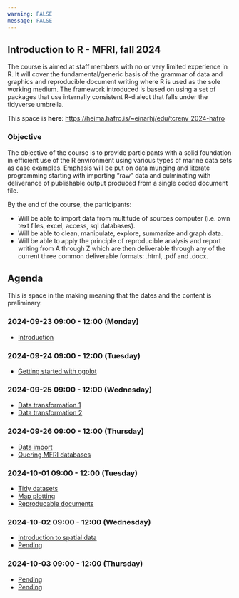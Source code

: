 ```yaml
---
warning: FALSE
message: FALSE
---
```


## Introduction to R - MFRI, fall 2024

The course is aimed at staff members with no or very limited experience in R. It will cover the fundamental/generic basis of the grammar of data and graphics and reproducible document writing where R is used as the sole working medium. The framework introduced is based on using a set of packages that use internally consistent R-dialect that falls under the tidyverse umbrella.

This space is **here**: [https://heima.hafro.is/~einarhj/edu/tcrenv_2024-hafro](https://heima.hafro.is/~einarhj/edu/tcrenv_2024-hafro)


### Objective

The objective of the course is to provide participants with a solid foundation in efficient use of the R environment using various types of marine data sets as case examples. Emphasis will be put on data munging and literate programming starting with importing "raw" data and culminating with deliverance of publishable output produced from a single coded document file.

By the end of the course, the participants:

* Will be able to import data from multitude of sources computer (i.e. own text files, excel, access, sql databases).
* Will be able to clean, manipulate, explore, summarize and graph data.
* Will be able to apply the principle of reproducible analysis and report writing from A through Z which are then deliverable through any of the current three common deliverable formats: .html, .pdf and .docx.

## Agenda

This is space in the making meaning that the dates and the content is preliminary.

### 2024-09-23 09:00 - 12:00  (Monday)

- [Introduction](intro.qmd)

### 2024-09-24 09:00 - 12:00  (Tuesday)

- [Getting started with ggplot](visualization1.qmd)


### 2024-09-25 09:00 - 12:00  (Wednesday)

- [Data transformation 1](transformation1.qmd)
- [Data transformation 2](transformation2.qmd)

### 2024-09-26 09:00 - 12:00  (Thursday)

- [Data import](import.qmd)
- [Quering MFRI databases](mar.qmd)


### 2024-10-01 09:00 - 12:00  (Tuesday)

- [Tidy datasets](tidy.qmd)
- [Map plotting](maps.qmd)
- [Reproducable documents](quarto.qmd)

### 2024-10-02 09:00 - 12:00  (Wednesday)

- [Introduction to spatial data](spatial)
- [Pending]()

### 2024-10-03 09:00 - 12:00 (Thursday)

- [Pending]()
- [Pending]()
